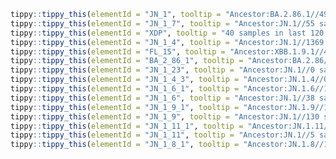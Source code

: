 



```r
tippy::tippy_this(elementId = "JN_1", tooltip = "Ancestor:BA.2.86.1//4954 samples in last 120 days.//Alias of B.1.1.529.2.86.1.1, S:L455S, ORF1a:R3821K, ORF7b:F19L, Europe")
tippy::tippy_this(elementId = "JN_1_7", tooltip = "Ancestor:JN.1//55 samples in last 120 days.//Alias of B.1.1.529.2.86.1.1.7, S:T572I, S:E1150D, USA/France, from sars-cov-2-variants/lineage-proposals#1097")
tippy::tippy_this(elementId = "XDP", tooltip = "40 samples in last 120 days.//Recombinant lineage of JN.1.4 and FL.15 (breakpoint between 26834 and 27809), from #2451")
tippy::tippy_this(elementId = "JN_1_4", tooltip = "Ancestor:JN.1//1369 samples in last 120 days.//Alias of B.1.1.529.2.86.1.1.4, ORF1a:T170I, Denmark/Singapore, from #2381")
tippy::tippy_this(elementId = "FL_15", tooltip = "Ancestor:XBB.1.9.1//40 samples in last 120 days.//Alias of XBB.1.9.1.15, S:F456L (T22928C), ORF1a:E637K, Vietnam/China/South Korea, from #1994")
tippy::tippy_this(elementId = "BA_2_86_1", tooltip = "Ancestor:BA.2.86//244 samples in last 120 days.//Alias of B.1.1.529.2.86.1, ORF1a:K1973R, mostly with C12815T, mainly Europe, from #2236")
tippy::tippy_this(elementId = "JN_1_23", tooltip = "Ancestor:JN.1//0 samples in last 120 days.//Alias of B.1.1.529.2.86.1.1.23, S:K444R, S:Y453F, ORF1a:A307V, ORF1a:P2144L, Brazil, from #2488")
tippy::tippy_this(elementId = "JN_1_4_3", tooltip = "Ancestor:JN.1.4//0 samples in last 120 days.//Alias of B.1.1.529.2.86.1.1.4.3, S:T572I, USA, from #2487")
tippy::tippy_this(elementId = "JN_1_6_1", tooltip = "Ancestor:JN.1.6//1 samples in last 120 days.//Alias of B.1.1.529.2.86.1.1.6.1, S:R346T, Sweden, from sars-cov-2-variants/lineage-proposals#1089")
tippy::tippy_this(elementId = "JN_1_6", tooltip = "Ancestor:JN.1//38 samples in last 120 days.//Alias of B.1.1.529.2.86.1.1.6, G22627A")
tippy::tippy_this(elementId = "JN_1_9_1", tooltip = "Ancestor:JN.1.9//1 samples in last 120 days.//Alias of B.1.1.529.2.86.1.1.9.1, S:T572I, ORF1a:A3143V, from sars-cov-2-variants/lineage-proposals#1097")
tippy::tippy_this(elementId = "JN_1_9", tooltip = "Ancestor:JN.1//130 samples in last 120 days.//Alias of B.1.1.529.2.86.1.1.9, S:Q183H, USA/UK/Canada, from #2410")
tippy::tippy_this(elementId = "JN_1_11_1", tooltip = "Ancestor:JN.1.11//23 samples in last 120 days.//Alias of B.1.1.529.2.86.1.1.11.1, S:F456L, after ORF1a:T2283I, India, from sars-cov-2-variants/lineage-proposals#1253")
tippy::tippy_this(elementId = "JN_1_11", tooltip = "Ancestor:JN.1//5 samples in last 120 days.//Alias of B.1.1.529.2.86.1.1.11, S:V1104L, G17334T, India, from #2446")
tippy::tippy_this(elementId = "JN_1_8_1", tooltip = "Ancestor:JN.1.8//133 samples in last 120 days.//Alias of B.1.1.529.2.86.1.1.8.1, S:T572I, USA/Denmark, from sars-cov-2-variants/lineage-proposals#1097")
```
